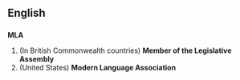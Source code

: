 ==English==
==={{Initialism}}===
'''MLA''' 
# (In British Commonwealth countries) '''Member of the Legislative Assembly'''
# (United States) '''Modern Language Association'''